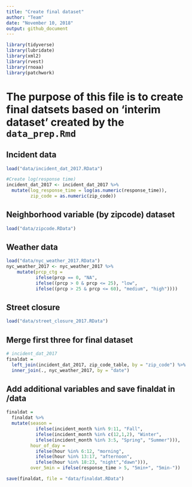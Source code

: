 ```yaml
---
title: "Create final dataset"
author: "Team"
date: "November 10, 2018"
output: github_document
---
```


```r
library(tidyverse)
library(lubridate)
library(xml2)
library(rvest)
library(rnoaa)
library(patchwork)
```

# The purpose of this file is to create final datsets based on 'interim dataset' created by the `data_prep.Rmd`

## Incident data
```r
load("data/incident_dat_2017.RData")

#Create log(response time)
incident_dat_2017 <- incident_dat_2017 %>% 
  mutate(log_response_time = log(as.numeric(response_time)),
         zip_code = as.numeric(zip_code))
```


## Neighborhood variable (by zipcode) dataset
```r
load("data/zipcode.RData")
```

## Weather data
```r
load("data/nyc_weather_2017.RData") 
nyc_weather_2017 <- nyc_weather_2017 %>% 
    mutate(prcp_ctg = 
           ifelse(prcp == 0, "NA",
           ifelse((prcp > 0 & prcp <= 25), "low",
           ifelse((prcp > 25 & prcp <= 60), "medium", "high"))))
```

## Street closure
```r
load("data/street_closure_2017.RData")
```

## Merge first three for final dataset

```r
# incident_dat_2017 
finaldat =  
  left_join(incident_dat_2017, zip_code_table, by = "zip_code") %>% 
  inner_join(., nyc_weather_2017, by = "date")

```

## Add additional variables and save finaldat in /data
```r
finaldat = 
  finaldat %>%
  mutate(season = 
           ifelse(incident_month %in% 9:11, "Fall",
           ifelse(incident_month %in% c(12,1,2), "Winter",
           ifelse(incident_month %in% 3:5, "Spring", "Summer"))), 
         hour_of_day = 
           ifelse(hour %in% 6:12, "morning",
           ifelse(hour %in% 13:17, "afternoon",
           ifelse(hour %in% 18:23, "night","dawn"))), 
         over_5min = ifelse(response_time > 5, "5min+", "5min-"))

save(finaldat, file = "data/finaldat.RData")

```










